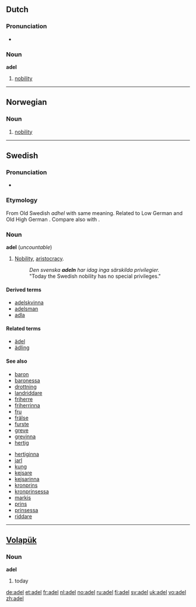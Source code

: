 {{also|Adel|ädel}}
==Dutch==

===Pronunciation===
* {{audio|Nl-adel.ogg|audio}}

===Noun===
'''adel''' {{m}}

# [[nobility]]

----

==Norwegian==

===Noun===
{{no-noun-mu|adel}}

# [[nobility]]

----

==Swedish==

===Pronunciation===
* {{a|Swedish}} {{IPAchar|/ˈɑːdel/|lang=sv}}

===Etymology===
From Old Swedish ''adhel'' with same meaning. Related to Low German {{term|adel||noble descent; nobility|lang=nds}} and Old High German {{term|adal||noble (adj.)|lang=gmh}}. Compare also with {{term|aðal||noble (adj.)|lang=is}}.

===Noun===
{{sv-noun-unc-irreg-c|2=adeln}}
'''adel''' {{c}} (''uncountable'')

# [[nobility|Nobility]], [[aristocracy]].
#:''Den svenska '''adeln''' har idag inga särskilda privilegier.''
#:"Today the Swedish nobility has no special privileges."

====Derived terms====
* [[adelskvinna]]
* [[adelsman]]
* [[adla]]

====Related terms====
* [[ädel]]
* [[ädling]]

====See also====
{{top2}}
* [[baron]] {{m}}
* [[baronessa]] {{f}}
* [[drottning]] {{f}}
* [[landriddare]] {{m}}
* [[friherre]] {{m}}
* [[friherrinna]] {{f}}
* [[fru]] {{f}}
* [[frälse]]
* [[furste]] {{m}}
* [[greve]] {{m}}
* [[grevinna]] {{f}}
* [[hertig]] {{m}}
{{mid2}}
* [[hertiginna]] {{f}}
* [[jarl]] {{m}}
* [[kung]] {{m}}
* [[kejsare]] {{m}}
* [[kejsarinna]] {{f}}
* [[kronprins]] {{m}}
* [[kronprinsessa]] {{f}}
* [[markis]] {{m}}
* [[prins]] {{m}}
* [[prinsessa]] {{f}}
* [[riddare]] {{m}}
{{bottom2}}

----

==[[Volapük]]==

===Noun===
'''adel'''

# today

[[de:adel]]
[[et:adel]]
[[fr:adel]]
[[nl:adel]]
[[no:adel]]
[[ru:adel]]
[[fi:adel]]
[[sv:adel]]
[[uk:adel]]
[[vo:adel]]
[[zh:adel]]